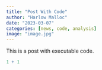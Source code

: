 ```yaml
---
title: "Post With Code"
author: "Harlow Malloc"
date: "2023-03-07"
categories: [news, code, analysis]
image: "image.jpg"
---
```


This is a post with executable code.

```r
1 + 1
```
